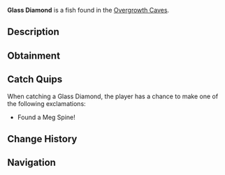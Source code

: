 {{FishInfobox
|image          = Glass Diamond.png
|rarity         = Mythical
|sea            = First Sea
|location       = [[Overgrowth Caves]]
|sublocation    = 
|sources        = Fishing Rod
|radar_location = 
|xp             = 250
|weather        = 
|time           = 
|season         = 
|bait           = 
|base_weight    = 5
|base_value     = 1500
|weight_range   = 2.5
|base_chance    = 0.001
|base_resil     = 100
}}
'''Glass Diamond''' is a {{Rarity|Mythical}} fish found in the [[Overgrowth Caves]].

== Description ==
{{Description|An incredibly unique translucent diamond from within the Earth's most frigid caves.|Bestiary Entry}}

== Obtainment ==
{{Fish Availability|
Frigid Cavern
Northern Summit/Surrounding Ocean
Overgrowth Caves
|top_rods      = 
Leviathan's Fang Rod\95564.97\286342.83;
No-Life Rod\90739.18\269094.77;
Seraphic Rod\89268.2\250263;
Great Rod of Oscar\88912.37\231061.73;
Astralhook Rod\88832.75\239710.36;
Training Rod\68814.8\328979.38;
Flimsy Rod\56590.19\243276.8;
Firefly Rod\76218.49\291913.75;
Fast Rod\72842.57\283447.26;
Trident Rod\86569.27\279185.66;
Ethereal Prism Rod\88805.6\241100.46;
Free Spirit Rod\85925.86\277110.66;
Rod Of The Forgotten Fang\84288.73\248560.06;
Challenger's Rod\83314.54\256513.91;
Rod Of The Exalted One\77998.4\242166.34;
Zeus Rod\77169.32\246718.12;
Rod Of The Depths\77089.5\249670.76;
Verdant Shear Rod\76659.81\231734.73;
Blazebringer Rod\73256.85\241936.24;
Depthseeker Rod\70299.32\223683.44;
Volcanic Rod\64493.62\227634.82;
Avalanche Rod\63760.65\215292.17;
Steady Rod\23245.69\102935.22
|recommended   = No-Life Rod
}}

== Catch Quips ==
When catching a Glass Diamond, the player has a chance to make one of the following exclamations:
* Found a Meg Spine!

== Change History ==
{{Change History|{{subst:Current Version}}}}

== Navigation ==
{{Fish Navbox|Overgrowth Caves}}